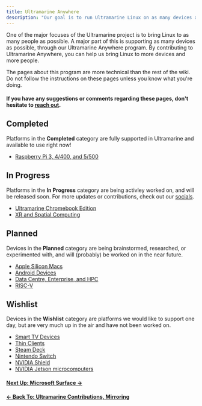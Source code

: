 ```yaml
---
title: Ultramarine Anywhere
description: "Our goal is to run Ultramarine Linux on as many devices as possible"
---
```



One of the major focuses of the Ultramarine project is to bring Linux to as many people as possible.
A major part of this is supporting as many devices as possible, through our Ultramarine Anywhere program.
By contributing to Ultramarine Anywhere, you can help us bring Linux to more devices and more people.

<Alert type="info">
  The pages about this program are more technical than the rest of the wiki. Do
  not follow the instructions on these pages unless you know what you're doing.
</Alert>

#### If you have any suggestions or comments regarding these pages, don't hesitate to [reach out](/en/community/community).

## Completed

Platforms in the **Completed** category are fully supported in Ultramarine and available to use right now!

- [Raspberry Pi 3, 4/400, and 5/500](/en/anywhere/rpi)

## In Progress

Platforms in the **In Progress** category are being activley worked on, and will be released soon. For more updates or contributions, check out our [socials](https://fyralabs.com/contact/).

- [Ultramarine Chromebook Edition](/en/anywhere/chromebook)
- [XR and Spatial Computing](/en/anywhere/xr)

## Planned

Devices in the **Planned** category are being brainstormed, researched, or experimented with, and will (probably) be worked on in the near future.

- [Apple Silicon Macs](/en/anywhere/applesilicon)
- [Android Devices](/en/anywhere/android)
- [Data Centre, Enterprise, and HPC](/en/anywhere/enterprise)
- [RISC-V](/en/anywhere/riscv)

## Wishlist

Devices in the **Wishlist** category are platforms we would like to support one day, but are very much up in the air and have not been worked on.

- [Smart TV Devices](/en/anywhere/ott)
- [Thin Clients](/en/anywhere/thin)
- [Steam Deck](/en/anywhere/steamdeck)
- [Nintendo Switch](/en/anywhere/tegra)
- [NVIDIA Shield](/en/anywhere/tegra)
- [NVIDIA Jetson microcomputers](/en/anywhere/tegra)

#### [Next Up: Microsoft Surface →](/en/anywhere/surface)

#### [← Back To: Ultramarine Contributions, Mirroring](/en/contributing/mirroring)
